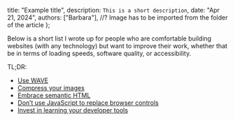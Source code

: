   title: "Example title",
  description: `This is a short description`,
  date: "Apr 21, 2024",
  authors: ["Barbara"],
  //? Image has to be imported from the folder of the article
};

Below is a short list I wrote up for people who are comfortable building websites (with any technology) but want to improve their work, whether that be in terms of loading speeds, software quality, or accessibility.


TL;DR:
- [Use WAVE](/blog/easy-site-improvements#wave)
- [Compress your images](/blog/easy-site-improvements#compress-your-images)
- [Embrace semantic HTML](/blog/easy-site-improvements#embrace-semantic-html)
- [Don’t use JavaScript to replace browser controls](/blog/easy-site-improvements#dont-use-javascript-to-replace-browser-controls)
- [Invest in learning your developer tools](/blog/easy-site-improvements#invest-in-learning-your-developer-tools)
